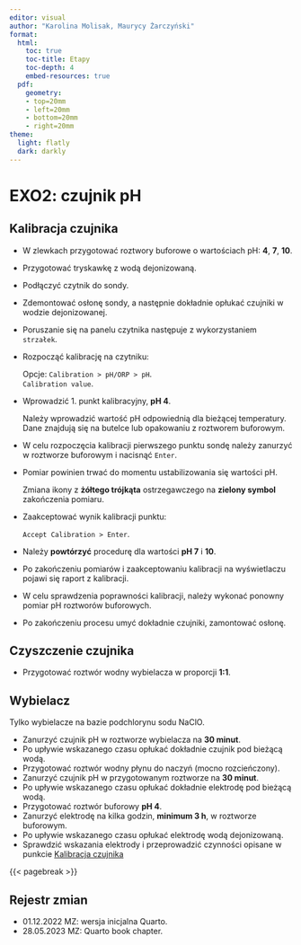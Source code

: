```yaml
---
editor: visual
author: "Karolina Molisak, Maurycy Żarczyński"
format:
  html:
    toc: true
    toc-title: Etapy
    toc-depth: 4
    embed-resources: true
  pdf:
    geometry: 
    - top=20mm
    - left=20mm
    - bottom=20mm
    - right=20mm
theme:
  light: flatly
  dark: darkly
---
```


# EXO2: czujnik pH

## Kalibracja czujnika {#kalibracja}

-   W zlewkach przygotować roztwory buforowe o wartościach pH: **4**, **7**, **10**.

-   Przygotować tryskawkę z wodą dejonizowaną.

-   Podłączyć czytnik do sondy.

-   Zdemontować osłonę sondy, a następnie dokładnie opłukać czujniki w wodzie dejonizowanej.

-   Poruszanie się na panelu czytnika następuje z wykorzystaniem `strzałek`.

-   Rozpocząć kalibrację na czytniku:

    | Opcje: `Calibration > pH/ORP > pH`.
    | `Calibration value`.

-   Wprowadzić 1. punkt kalibracyjny, **pH 4**.

    | Należy wprowadzić wartość pH odpowiednią dla bieżącej temperatury.
    | Dane znajdują się na butelce lub opakowaniu z roztworem buforowym.

-   W celu rozpoczęcia kalibracji pierwszego punktu sondę należy zanurzyć w roztworze buforowym i nacisnąć `Enter`.

-   Pomiar powinien trwać do momentu ustabilizowania się wartości pH.

    | Zmiana ikony z **żółtego trójkąta** ostrzegawczego na **zielony symbol** zakończenia pomiaru.

-   Zaakceptować wynik kalibracji punktu:

    | `Accept Calibration > Enter`.

-   Należy **powtórzyć** procedurę dla wartości **pH 7** i **10**.

-   Po zakończeniu pomiarów i zaakceptowaniu kalibracji na wyświetlaczu pojawi się raport z kalibracji.

-   W celu sprawdzenia poprawności kalibracji, należy wykonać ponowny pomiar pH roztworów buforowych.

-   Po zakończeniu procesu umyć dokładnie czujniki, zamontować osłonę.

## Czyszczenie czujnika {#czyszczenie}

-   Przygotować roztwór wodny wybielacza w proporcji **1:1**.

::: callout-important
## Wybielacz

Tylko wybielacze na bazie podchlorynu sodu NaClO.
:::

-   Zanurzyć czujnik pH w roztworze wybielacza na **30 minut**.
-   Po upływie wskazanego czasu opłukać dokładnie czujnik pod bieżącą wodą.
-   Przygotować roztwór wodny płynu do naczyń (mocno rozcieńczony).
-   Zanurzyć czujnik pH w przygotowanym roztworze na **30 minut**.
-   Po upływie wskazanego czasu opłukać dokładnie elektrodę pod bieżącą wodą.
-   Przygotować roztwór buforowy **pH 4**.
-   Zanurzyć elektrodę na kilka godzin, **minimum 3 h**, w roztworze buforowym.
-   Po upływie wskazanego czasu opłukać elektrodę wodą dejonizowaną.
-   Sprawdzić wskazania elektrody i przeprowadzić czynności opisane w punkcie [Kalibracja czujnika](#kalibracja)

{{< pagebreak >}}

## Rejestr zmian

-   01.12.2022 MZ: wersja inicjalna Quarto.
-   28.05.2023 MZ: Quarto book chapter.

